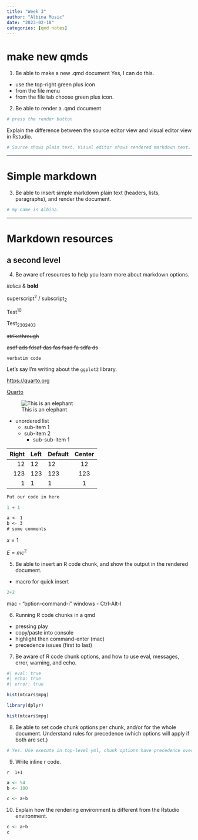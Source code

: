 ```yaml
---
title: "Week 3"
author: "Albina Music"
date: "2023-02-18"
categories: [qmd notes]
---
```


# make new qmds

1.  Be able to make a new .qmd document Yes, I can do this.

-   use the top-right green plus icon
-   from the file menu
-   from the file tab choose green plus icon.

2.  Be able to render a .qmd document

```r
# press the render button
```

Explain the difference between the source editor view and visual editor view in Rstudio.

```r
# Source shows plain text. Visual editor shows rendered markdown text.
```

---------------------------------------------------------

# Simple markdown {.unnumbered .unlisted}

3.  Be able to insert simple markdown plain text (headers, lists, paragraphs), and render the document.

```r
# my name is Albina.
```

---------------------------------------------------------

# Markdown resources

## a second level

4.  Be aware of resources to help you learn more about markdown options.

*italics* & **bold**

superscript^2^ / subscript~2~

Test^10^

Test~2302403~

~~strikethrough~~

~~asdf ads fdsaf das fas fsad fa sdfa ds~~

`verbatim code`

Let's say I'm writing about the `ggplot2` library.

<https://quarto.org>

[Quarto](https://quarto.org)

![This is an elephant](images/elephant.png)

-   unordered list
    -   sub-item 1
    -   sub-item 2
        -   sub-sub-item 1

| Right | Left | Default | Center |
|------:|:-----|---------|:------:|
|    12 | 12   | 12      |   12   |
|   123 | 123  | 123     |  123   |
|     1 | 1    | 1       |   1    |

``` bash
Put our code in here
```

``` python
1 + 1
```

``` default
a <- 1
b <- 3
# some comments
```

$x=1$

$E = mc^{2}$ 

5.  Be able to insert an R code chunk, and show the output in the rendered document.

-   macro for quick insert

```r
2+2

```

mac - "option-command-i" windows - Ctrl-Alt-I

6.  Running R code chunks in a qmd

-   pressing play
-   copy/paste into console
-   highlight then command-enter (mac)
-   precedence issues (first to last)

7.  Be aware of R code chunk options, and how to use eval, messages, error, warning, and echo.

```r
#| eval: true
#| echo: true
#| error: true

hist(mtcars$mpg)

```

```r
library(dplyr)
```

```r
hist(mtcars$mpg)
```

8.  Be able to set code chunk options per chunk, and/or for the whole document. Understand rules for precedence (which options will apply if both are set.)

```r
# Yes. Use execute in top-level yml, chunk options have precedence over global options.
```

9.  Write inline r code.

`r  1+1`

```r
a <- 54
b <- 100

c <- a+b
```

10. Explain how the rendering environment is different from the Rstudio environment.

```r
c <- a+b
c
```
